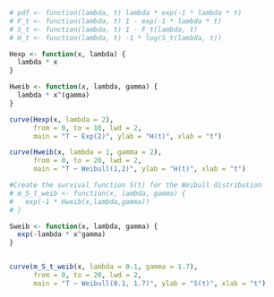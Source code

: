 ```r
# pdf <- function(lambda, t) lambda * exp(-1 * lambda * t)
# F_t <- function(lambda, t) 1 - exp(-1 * lambda * t)
# S_t <- function(lambda, t) 1 - F_t(lambda, t)
# H_t <- function(lambda, t) -1 * log(S_t(lambda, t))

Hexp <- function(x, lambda) { 
  lambda * x
}

Hweib <- function(x, lambda, gamma) { 
  lambda * x^(gamma) 
}
```

```r
curve(Hexp(x, lambda = 2), 
      from = 0, to = 10, lwd = 2, 
      main = "T ~ Exp(2)", ylab = "H(t)", xlab = "t")
```
```r
curve(Hweib(x, lambda = 1, gamma = 2), 
      from = 0, to = 20, lwd = 2, 
      main = "T ~ Weibull(1,2)", ylab = "H(t)", xlab = "t")

```
```r
#Create the survival function S(t) for the Weibull distribution
# m_S_t_weib <- function(x, lambda, gamma) {
#   exp(-1 * Hweib(x,lambda,gamma))
# }

Sweib <- function(x, lambda, gamma) { 
  exp(-lambda * x^gamma)
}


curve(m_S_t_weib(x, lambda = 0.1, gamma = 1.7), 
      from = 0, to = 20, lwd = 2, 
      main = "T ~ Weibull(0.1, 1.7)", ylab = "S(t)", xlab = "t")
```


